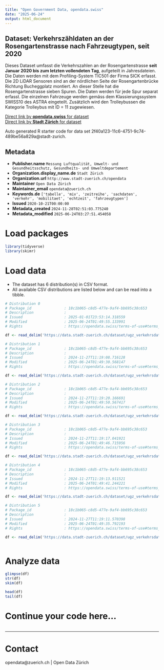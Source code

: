 ```yaml
---
title: "Open Government Data, opendata.swiss"
date: "2025-06-24"
output: html_document
---
```


## Dataset: Verkehrszähldaten an der Rosengartenstrasse nach Fahrzeugtypen, seit 2020


Dieses Dataset umfasst die Verkehrszahlen an der Rosengartenstrasse **seit Januar 2020 bis zum letzten vollendeten Tag**, aufgeteilt in Jahresdateien. Die Daten werden mit dem Profiling-System TIC501 der Firma SICK erfasst. Die 2D LiDAR Sensoren sind an der nördlichen Seite der Rosengartenbrücke Richtung Bucheggplatz montiert. An dieser Stelle hat die Rosengartenstrasse sieben Spuren. Die Daten werden für jede Spur separat erfasst.
Die einzelnen Fahrzeuge werden gemäss dem Klassierungssystem SWISS10 des ASTRA eingeteilt. Zusätzlich wird den Trolleybussen die Kategorie Trolleybus mit ID = 11 zugewiesen.


[Direct link by **opendata.swiss** for dataset](https://opendata.swiss/de/dataset/verkehrszahldaten-an-der-rosengartenstrasse-nach-fahrzeugtypen-seit-2020)<br>
[Direct link by **Stadt Zürich** for dataset](https://data.stadt-zuerich.ch/dataset/ugz_verkehrsdaten_stundenwerte_rosengartenbruecke)

Auto generated R starter code for data set 2f40a123-11c6-4751-9c74-489be56a829a@stadt-zurich.

## Metadata

- **Publisher.name** `Messung Luftqualität, Umwelt- und Gesundheitsschutz, Gesundheits- und Umweltdepartement`
- **Organization.display_name.de** `Stadt Zürich`
- **Organization.url** `http://www.stadt-zuerich.ch/opendata`
- **Maintainer** `Open Data Zürich`
- **Maintainer_email** `opendata@zuerich.ch`
- **Keywords.de** `['tabelle', 'miv', 'zeitreihe', 'sachdaten', 'verkehr', 'mobilitaet', 'echtzeit', 'fahrzeugtypen']`
- **Issued** `2020-10-21T00:00:00`
- **Metadata_created** `2024-11-28T02:51:03.775240`
- **Metadata_modified** `2025-06-24T03:27:51.454058`


# Load packages

```r

library(tidyverse)
library(skimr)

```

# Load data

-   The dataset has 6 distribution(s) in CSV format.
-   All available CSV distributions are listed below and can be read into a tibble.

```r

# Distribution 0
# Package_id               : 18c1b065-c8d5-477e-9af4-bb695c38c653
# Description              : 
# Issued                   : 2025-01-01T23:53:14.318559
# Modified                 : 2025-06-24T01:49:55.133991
# Rights                   : https://opendata.swiss/terms-of-use#terms_open

df <- read_delim('https://data.stadt-zuerich.ch/dataset/ugz_verkehrsdaten_stundenwerte_rosengartenbruecke/download/ugz_ogd_traffic_rosengartenbruecke_h1_2025.csv')

# Distribution 1
# Package_id               : 18c1b065-c8d5-477e-9af4-bb695c38c653
# Description              : 
# Issued                   : 2024-11-27T11:19:08.716128
# Modified                 : 2025-06-24T01:49:30.568147
# Rights                   : https://opendata.swiss/terms-of-use#terms_open

df <- read_delim('https://data.stadt-zuerich.ch/dataset/ugz_verkehrsdaten_stundenwerte_rosengartenbruecke/download/ugz_ogd_traffic_rosengartenbruecke_h1_2020.csv')

# Distribution 2
# Package_id               : 18c1b065-c8d5-477e-9af4-bb695c38c653
# Description              : 
# Issued                   : 2024-11-27T11:19:20.166691
# Modified                 : 2025-06-24T01:49:50.567417
# Rights                   : https://opendata.swiss/terms-of-use#terms_open

df <- read_delim('https://data.stadt-zuerich.ch/dataset/ugz_verkehrsdaten_stundenwerte_rosengartenbruecke/download/ugz_ogd_traffic_rosengartenbruecke_h1_2024.csv')

# Distribution 3
# Package_id               : 18c1b065-c8d5-477e-9af4-bb695c38c653
# Description              : 
# Issued                   : 2024-11-27T11:19:17.041921
# Modified                 : 2025-06-24T01:49:46.715956
# Rights                   : https://opendata.swiss/terms-of-use#terms_open

df <- read_delim('https://data.stadt-zuerich.ch/dataset/ugz_verkehrsdaten_stundenwerte_rosengartenbruecke/download/ugz_ogd_traffic_rosengartenbruecke_h1_2023.csv')

# Distribution 4
# Package_id               : 18c1b065-c8d5-477e-9af4-bb695c38c653
# Description              : 
# Issued                   : 2024-11-27T11:19:13.911521
# Modified                 : 2025-06-24T01:49:41.244221
# Rights                   : https://opendata.swiss/terms-of-use#terms_open

df <- read_delim('https://data.stadt-zuerich.ch/dataset/ugz_verkehrsdaten_stundenwerte_rosengartenbruecke/download/ugz_ogd_traffic_rosengartenbruecke_h1_2022.csv')

# Distribution 5
# Package_id               : 18c1b065-c8d5-477e-9af4-bb695c38c653
# Description              : 
# Issued                   : 2024-11-27T11:19:11.570398
# Modified                 : 2025-06-24T01:49:35.792193
# Rights                   : https://opendata.swiss/terms-of-use#terms_open

df <- read_delim('https://data.stadt-zuerich.ch/dataset/ugz_verkehrsdaten_stundenwerte_rosengartenbruecke/download/ugz_ogd_traffic_rosengartenbruecke_h1_2021.csv')



```

# Analyze data

```r

glimpse(df)
str(df)
skim(df)

head(df)
tail(df)

```

# Continue your code here...

```r

```

------------------------------------------------------------------------

# Contact

opendata@zuerich.ch | Open Data Zürich
